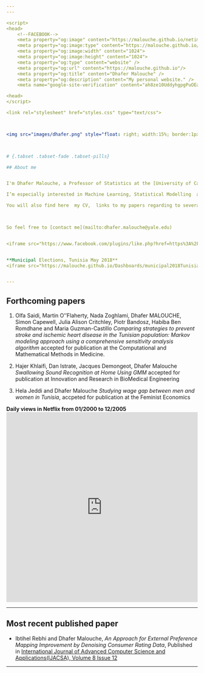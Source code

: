 ```yaml
---
---

<script>
<head>
    <!--FACEBOOK-->
    <meta property="og:image" content="https://malouche.github.io/netimage.png">
    <meta property="og:image:type" content="https://malouche.github.io/netimage.png">
    <meta property="og:image:width" content="1024">
    <meta property="og:image:height" content="1024">
    <meta property="og:type" content="website" />
    <meta property="og:url" content="https://malouche.github.io"/>
    <meta property="og:title" content="Dhafer Malouche" />
    <meta property="og:description" content="My personal website." />
    <meta name="google-site-verification" content="ah8ze10UddyhgpgPuOEa6dLdLS6d7P4D7ZtVNAiXi4k" />

<head>
</script>

<link rel="stylesheet" href="styles.css" type="text/css">



<img src="images/dhafer.png" style="float: right; width:15%; border:1px solid; margin-right: 20px" align="left">


  
# {.tabset .tabset-fade .tabset-pills}

## About me


I'm Dhafer Malouche, a Professor of Statistics at the [University of Carthage](http://www.ucar.rnu.tn/En/). I  teach at the [*Ecole Supérieure de la Statistique et de l'Analyse de l'Information*](http://www.essai.rnu.tn/accueil.htm)  several data science courses: Big Data, Computing tools for Statistics such as `R` and Python, Bayesian Statistics and Time Series. 

I’m especially interested in Machine Learning, Statistical Modelling  and Data Visualization.   For my work, I use every day `R`, `Python`, `H2O` and `Spark`. I will be sharing, in this website,  many `R` and `Python` codes where I show how you can use these softwares to solve  Machine Learning, Statistical Modelling or Data Visualization problems. Your feedback, comments and questions are then very welcome. 

You will also find here  my CV,  links to my papers regarding to several topics and collaborations, slides of my talks and I will be soon  publishing my `R` packages. 

 

So feel free to [contact me](mailto:dhafer.malouche@yale.edu) 


<iframe src="https://www.facebook.com/plugins/like.php?href=https%3A%2F%2Fmalouche.github.io&width=163&layout=button_count&action=like&size=large&show_faces=true&share=true&height=46&appId=874215545998179" width="163" height="46" style="border:none;overflow:hidden" scrolling="no" frameborder="0" allowTransparency="true" allow="encrypted-media"></iframe>


**Municipal Elections, Tunisia May 2018**
<iframe src="https://malouche.github.io/Dashboards/municipal2018Tunisia.html" height="500" width="100%" frameBorder="0"></iframe>


---
```



## Forthcoming papers 

1. Olfa Saidi, Martin O''Flaherty, Nada Zoghlami, Dhafer MALOUCHE, Simon Capewell, Julia Alison Critchley, Piotr Bandosz, Habiba Ben Romdhane and Maria Guzman-Castillo *Comparing strategies to prevent stroke and ischemic heart disease in the Tunisian population: Markov modeling approach using a comprehensive sensitivity analysis algorithm* accepted for publication at the Computational and Mathematical Methods in Medicine.

2. Hajer Khlaifi, Dan Istrate, Jacques Demongeot, Dhafer Malouche *Swallowing Sound Recognition at Home Using GMM* accepted for publication at Innovation and Research in BioMedical Engineering

3. Hela Jeddi and Dhafer Malouche  *Studying wage gap between men and women in Tunisia*, accpeted for publication at the Feminist Economics


**Daily views in Netflix from 01/2000 to 12/2005**
<iframe src="https://malouche.github.io/Dashboards/ts_netflix.html" height="500" width="100%" frameBorder="0"></iframe>



---


## Most recent published paper 

+ Ibtihel Rebhi and Dhafer Malouche,  *An Approach for External Preference Mapping Improvement by Denoising Consumer Rating Data*, Published in [International Journal of Advanced Computer Science and Applications(IJACSA), Volume 8 Issue 12](http://thesai.org/Publications/ViewPaper?Volume=8&Issue=12&Code=IJACSA&SerialNo=66'>Article)


---





